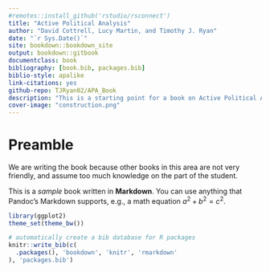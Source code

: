 ```yaml
--- 
#remotes::install_github('rstudio/rsconnect')
title: "Active Political Analysis"
author: "David Cottrell, Lucy Martin, and Timothy J. Ryan"
date: "`r Sys.Date()`"
site: bookdown::bookdown_site
output: bookdown::gitbook
documentclass: book
bibliography: [book.bib, packages.bib]
biblio-style: apalike
link-citations: yes
github-repo: TJRyan02/APA_Book
description: "This is a starting point for a book on Active Political Analysis."
cover-image: "construction.png"
---
```


# Preamble {-}

We are writing the book because other books in this area are not very friendly, and assume too much knowledge on the part of the student.

This is a _sample_ book written in **Markdown**. You can use anything that Pandoc's Markdown supports, e.g., a math equation $a^2 + b^2 = c^2$.

```r
library(ggplot2)
theme_set(theme_bw())
```

```r
# automatically create a bib database for R packages
knitr::write_bib(c(
  .packages(), 'bookdown', 'knitr', 'rmarkdown'
), 'packages.bib')
```
